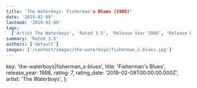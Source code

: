 ```yaml
---
title: 'The Waterboys: Fisherman's Blues (1988)'
date: '2019-02-09'
lastmod: '2019-02-09'
tags:
  ['Artist The Waterboys', 'Rated 3.5', 'Release Year 1988', 'Release Decade 1980']
summary: 'Rated 3.5'
authors: ['default']
images: ['/content/images/the-waterboys|fisherman_s-blues.jpg']
---
```


  key: 'the-waterboys|fisherman_s-blues',
  title: 'Fisherman's Blues',
  release_year: 1988,
  rating: 7,
  rating_date: '2019-02-09T00:00:00.000Z',
  artist: 'The Waterboys',
};

<MusicRating data={data} />
